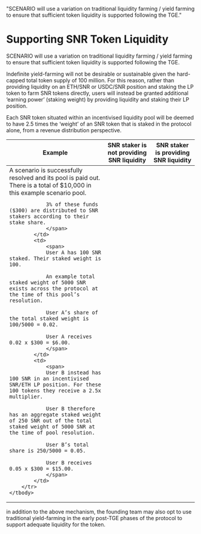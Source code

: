 
  "SCENARIO will use a variation on traditional liquidity farming / yield farming to ensure that sufficient token liquidity is supported following the TGE."

# Supporting SNR Token Liquidity

SCENARIO will use a variation on traditional liquidity farming / yield farming to ensure that sufficient token liquidity is supported following the TGE. 

Indefinite yield-farming will not be desirable or sustainable given the hard-capped total token supply of 100 million. For this reason, rather than providing liquidity on an ETH/SNR or USDC/SNR position and staking the LP token to farm SNR tokens directly, users will instead be granted additional ‘earning power’ (staking weight) by providing liquidity and staking their LP position. 

Each SNR token situated within an incentivised liquidity pool will be deemed to have 2.5 times the ‘weight’ of an SNR token that is staked in the protocol alone, from a revenue distribution perspective.

<table class="table-auto">
    <thead>
        <tr>
            <th>
                <span>Example</span>
            </th>
            <th>
                <span>
                    SNR staker <b class="text-emerald-500">is not</b> providing SNR liquidity
                </span>
            </th>
            <th>
                <span>
                    SNR staker <b class="text-emerald-500">is</b> providing SNR liquidity
                </span>
            </th>
        </tr>
    </thead>
    <tbody>
        <tr>
            <td>
                <span>
                A scenario is successfully resolved and its pool is paid out. There is a total of $10,000 in this example scenario pool.

                3% of these funds ($300) are distributed to SNR stakers according to their stake share.
                </span>
            </td>
            <td>
                <span>
                User A has 100 SNR staked. Their staked weight is 100.

                An example total staked weight of 5000 SNR exists across the protocol at the time of this pool’s resolution.

                User A’s share of the total staked weight is 100/5000 = 0.02.

                User A receives 0.02 x $300 = $6.00.
                </span>
            </td>
            <td>
                <span>
                User B instead has 100 SNR in an incentivised SNR/ETH LP position. For these 100 tokens they receive a 2.5x multiplier.

                User B therefore has an aggregate staked weight of 250 SNR out of the total staked weight of 5000 SNR at the time of pool resolution.

                User B’s total share is 250/5000 = 0.05.

                User B receives 0.05 x $300 = $15.00.
                </span>
            </td>
        </tr>
    </tbody>
</table>

<Note>in addition to the above mechanism, the founding team may also opt to use traditional yield-farming in the early post-TGE phases of the protocol to support adequate liquidity for the token.</Note>